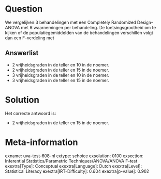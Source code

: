 Question
========

We vergelijken 3 behandelingen met een Completely Randomized
Design-ANOVA met 6 waarnemingen per behandeling. De toetsingsgrootheid
om te kijken of de populatiegemiddelden van de behandelingen verschillen
volgt dan een F-verdeling met

Answerlist
----------

* 2 vrijheidsgraden in de teller en 10 in de noemer.
* 2 vrijheidsgraden in de teller en 15 in de noemer.
* 3 vrijheidsgraden in de teller en 10 in de noemer.
* 3 vrijheidsgraden in de teller en 15 in de noemer.

Solution
========

Het correcte antwoord is: 

* 2 vrijheidsgraden in de teller en 15 in de noemer.

Meta-information
================
exname: uva-test-608-nl
extype: schoice
exsolution: 0100
exsection: Inferential Statistics/Parametric Techniques/ANOVA/ANOVA F-test
exextra[Type]: Conceptual
exextra[Language]: Dutch
exextra[Level]: Statistical Literacy
exextra[IRT-Difficulty]: 0.604
exextra[p-value]: 0.902

